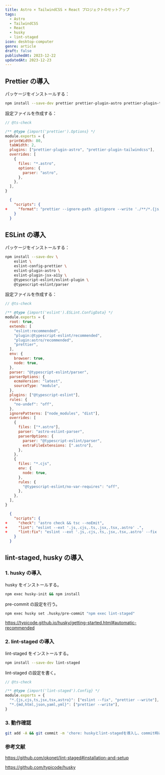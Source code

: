 ```yaml
---
title: Astro × TailwindCSS × React プロジェクトのセットアップ
tags:
  - Astro
  - TailwindCSS
  - React
  - husky
  - lint-staged
icon: desktop-computer
genre: article
draft: false
publishedAt: 2023-12-22
updatedAt: 2023-12-23
---
```


## Prettier の導入

パッケージをインストールする：

```sh npm2yarn
npm install --save-dev prettier prettier-plugin-astro prettier-plugin-tailwindcss
```

設定ファイルを作成する：

```js title=.prettierrc.cjs showLineNumbers
// @ts-check

/** @type {import('prettier').Options} */
module.exports = {
  printWidth: 80,
  tabWidth: 2,
  plugins: ["prettier-plugin-astro", "prettier-plugin-tailwindcss"],
  overrides: [
    {
      files: "*.astro",
      options: {
        parser: "astro",
      },
    },
  ],
}
```

```json diff title=package.json showLineNumbers
  {
    "scripts": {
+     "format": "prettier --ignore-path .gitignore --write './**/*.{js,cjs,ts,jsx,tsx,astro,json,html,md}'",
    }
  }
```

## ESLint の導入

パッケージをインストールする：

```sh npm2yarn
npm install --save-dev \
    eslint \
    eslint-config-prettier \
    eslint-plugin-astro \
    eslint-plugin-jsx-a11y \
    @typescript-eslint/eslint-plugin \
    @typescript-eslint/parser
```

設定ファイルを作成する：

```js title=.eslintrc.cjs showLineNumbers
// @ts-check

/** @type {import('eslint').ESLint.ConfigData} */
module.exports = {
  root: true,
  extends: [
    "eslint:recommended",
    "plugin:@typescript-eslint/recommended",
    "plugin:astro/recommended",
    "prettier",
  ],
  env: {
    browser: true,
    node: true,
  },
  parser: "@typescript-eslint/parser",
  parserOptions: {
    ecmaVersion: "latest",
    sourceType: "module",
  },
  plugins: ["@typescript-eslint"],
  rules: {
    "no-undef": "off",
  },
  ignorePatterns: ["node_modules", "dist"],
  overrides: [
    {
      files: ["*.astro"],
      parser: "astro-eslint-parser",
      parserOptions: {
        parser: "@typescript-eslint/parser",
        extraFileExtensions: [".astro"],
      },
    },
    {
      files: "*.cjs",
      env: {
        node: true,
      },
      rules: {
        "@typescript-eslint/no-var-requires": "off",
      },
    },
  ],
}
```

```json diff title=package.json showLineNumbers
  {
    "scripts": {
+     "check": "astro check && tsc --noEmit",
+     "lint": "eslint --ext '.js,.cjs,.ts,.jsx,.tsx,.astro' .",
+     "lint:fix": "eslint --ext '.js,.cjs,.ts,.jsx,.tsx,.astro' --fix .",
    }
  }
```

## lint-staged, husky の導入

### 1. husky の導入

husky をインストールする。

```sh npm2yarn
npm exec husky-init && npm install
```

pre-commit の設定を行う。

```sh npm2yarn
npm exec husky set .husky/pre-commit "npm exec lint-staged"
```

https://typicode.github.io/husky/getting-started.html#automatic-recommended

### 2. lint-staged の導入

lint-staged をインストールする。

```sh npm2yarn
npm install --save-dev lint-staged
```

lint-staged の設定を書く。

```js title=.lintstagedrc.cjs showLineNumbers
// @ts-check

/** @type {import('lint-staged').Config} */
module.exports = {
  "*.{js,cjs,ts,jsx,tsx,astro}": ["eslint --fix", "prettier --write"],
  "*.{md,html,json,yaml,yml}": ["prettier --write"],
}
```

### 3. 動作確認

```bash
git add -A && git commit -m 'chore: huskyとlint-stagedを導入し、commit時にeslintとprettierを実行させる'
```

### 参考文献

https://github.com/okonet/lint-staged#installation-and-setup

https://github.com/typicode/husky
